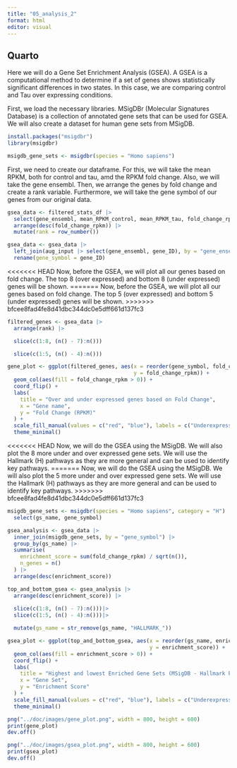 ```yaml
---
title: "05_analysis_2"
format: html
editor: visual
---
```


## Quarto

Here we will do a Gene Set Enrichment Analysis (GSEA). A GSEA is a computational method to determine if a set of genes shows statistically significant differences in two states. In this case, we are comparing control and Tau over expressing conditions.

First, we load the necessary libraries. MSigDBr (Molecular Signatures Database) is a collection of annotated gene sets that can be used for GSEA. We will also create a dataset for human gene sets from MSigDB.

```r
install.packages("msigdbr")
library(msigdbr)

msigdb_gene_sets <- msigdbr(species = "Homo sapiens")
```

First, we need to create our dataframe. For this, we will take the mean RPKM, both for control and tau, amd the RPKM fold change. Also, we will take the gene ensembl. Then, we arrange the genes by fold change and create a rank variable. Furthermore, we will take the gene symbol of our genes from our original data.

```r

gsea_data <- filtered_stats_df |>
  select(gene_ensembl, mean_RPKM_control, mean_RPKM_tau, fold_change_rpkm) |>
  arrange(desc(fold_change_rpkm)) |>
  mutate(rank = row_number())

gsea_data <- gsea_data |>
  left_join(aug_input |> select(gene_ensembl, gene_ID), by = "gene_ensembl") |>
  rename(gene_symbol = gene_ID)
```

<<<<<<< HEAD
Now, before the GSEA, we will plot all our genes based on fold change. The top 8 (over expressed) and bottom 8 (under expressed) genes will be shown.
=======
Now, before the GSEA, we will plot all our genes based on fold change. The top 5 (over expressed) and bottom 5 (under expressed) genes will be shown.
>>>>>>> bfcee8fad4fe8d41dbc344dc0e5dff661d137fc3

```r
filtered_genes <- gsea_data |>
  arrange(rank) |>

  slice(c(1:8, (n() - 7):n()))

  slice(c(1:5, (n() - 4):n()))

gene_plot <- ggplot(filtered_genes, aes(x = reorder(gene_symbol, fold_change_rpkm), 
                                        y = fold_change_rpkm)) +
  geom_col(aes(fill = fold_change_rpkm > 0)) +  
  coord_flip() +
  labs(
    title = "Over and under expressed genes based on Fold Change",
    x = "Gene name",
    y = "Fold Change (RPKM)"
  ) +
  scale_fill_manual(values = c("red", "blue"), labels = c("Underexpressed", "Overexpressed"), name = "Expression") +
  theme_minimal()
```

<<<<<<< HEAD
Now, we will do the GSEA using the MSigDB. We will also plot the 8 more under and over expressed gene sets. We will use the Hallmark (H) pathways as they are more general and can be used to identify key pathways.
=======
Now, we will do the GSEA using the MSigDB. We will also plot the 5 more under and over expressed gene sets. We will use the Hallmark (H) pathways as they are more general and can be used to identify key pathways.
>>>>>>> bfcee8fad4fe8d41dbc344dc0e5dff661d137fc3

```r
msigdb_gene_sets <- msigdbr(species = "Homo sapiens", category = "H") |>
  select(gs_name, gene_symbol)

gsea_analysis <- gsea_data |>
  inner_join(msigdb_gene_sets, by = "gene_symbol") |>
  group_by(gs_name) |>
  summarise(
    enrichment_score = sum(fold_change_rpkm) / sqrt(n()),
    n_genes = n()
  ) |>
  arrange(desc(enrichment_score))

top_and_bottom_gsea <- gsea_analysis |>
  arrange(desc(enrichment_score)) |>
  
  slice(c(1:8, (n() - 7):n()))|>
  slice(c(1:5, (n() - 4):n()))|>

  mutate(gs_name = str_remove(gs_name, "HALLMARK_"))  

gsea_plot <- ggplot(top_and_bottom_gsea, aes(x = reorder(gs_name, enrichment_score), 
                                             y = enrichment_score)) +
  geom_col(aes(fill = enrichment_score > 0)) + 
  coord_flip() +
  labs(
    title = "Highest and lowest Enriched Gene Sets (MSigDB - Hallmark Pathways)",
    x = "Gene Set",
    y = "Enrichment Score"
  ) +
  scale_fill_manual(values = c("red", "blue"), labels = c("Underexpressed", "Overexpressed"), name = "Gene Set Type") +
  theme_minimal()

png("../doc/images/gene_plot.png", width = 800, height = 600)
print(gene_plot)
dev.off()

png("../doc/images/gsea_plot.png", width = 800, height = 600)
print(gsea_plot)
dev.off()
```
